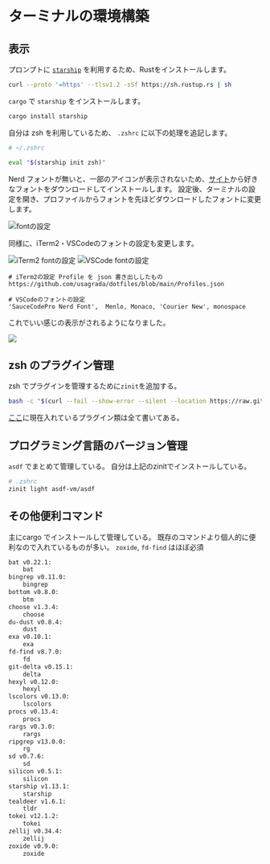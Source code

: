 # ターミナルの環境構築

## 表示

プロンプトに [`starship`](https://starship.rs/) を利用するため、Rustをインストールします。

```sh
curl --proto '=https' --tlsv1.2 -sSf https://sh.rustup.rs | sh
```

`cargo` で `starship` をインストールします。

```sh
cargo install starship
```

自分は zsh を利用しているため、 `.zshrc` に以下の処理を追記します。

```sh
# ~/.zshrc

eval "$(starship init zsh)"
```

Nerd フォントが無いと、一部のアイコンが表示されないため、[サイト](https://www.nerdfonts.com/)から好きなフォントをダウンロードしてインストールします。
設定後、ターミナルの設定を開き、プロファイルからフォントを先ほどダウンロードしたフォントに変更します。

![fontの設定](img/font-setting.png)

同様に、iTerm2・VSCodeのフォントの設定も変更します。

![iTerm2 fontの設定](img/iterm2-font-setting.png)
![VSCode fontの設定](img/vscode-font-setting.png)

```text
# iTerm2の設定 Profile を json 書き出ししたもの
https://github.com/usagrada/dotfiles/blob/main/Profiles.json
```

```text
# VSCodeのフォントの設定
'SauceCodePro Nerd Font',  Menlo, Monaco, 'Courier New', monospace
```

これでいい感じの表示がされるようになりました。

![](img/image.png)

## zsh のプラグイン管理

zsh でプラグインを管理するために`zinit`を追加する。

```sh
bash -c "$(curl --fail --show-error --silent --location https://raw.githubusercontent.com/zdharma-continuum/zinit/HEAD/scripts/install.sh)"
```

[ここ](https://github.com/usagrada/dotfiles/blob/main/.zsh_conf/zinit.zsh)に現在入れているプラグイン類は全て書いてある。

## プログラミング言語のバージョン管理

`asdf` でまとめて管理している。
自分は上記のzinitでインストールしている。

```sh
# .zshrc
zinit light asdf-vm/asdf
```

## その他便利コマンド

主にcargo でインストールして管理している。
既存のコマンドより個人的に便利なので入れているものが多い。
`zoxide`, `fd-find` はほぼ必須

```sh
bat v0.22.1:
    bat
bingrep v0.11.0:
    bingrep
bottom v0.8.0:
    btm
choose v1.3.4:
    choose
du-dust v0.8.4:
    dust
exa v0.10.1:
    exa
fd-find v8.7.0:
    fd
git-delta v0.15.1:
    delta
hexyl v0.12.0:
    hexyl
lscolors v0.13.0:
    lscolors
procs v0.13.4:
    procs
rargs v0.3.0:
    rargs
ripgrep v13.0.0:
    rg
sd v0.7.6:
    sd
silicon v0.5.1:
    silicon
starship v1.13.1:
    starship
tealdeer v1.6.1:
    tldr
tokei v12.1.2:
    tokei
zellij v0.34.4:
    zellij
zoxide v0.9.0:
    zoxide
```
